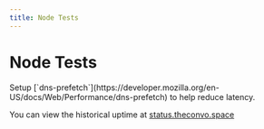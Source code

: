 ---
title: Node Tests
---


# Node Tests

<Callout emoji="ℹ️">
  Setup [`dns-prefetch`](https://developer.mozilla.org/en-US/docs/Web/Performance/dns-prefetch) to help reduce latency.
</Callout>

<div style={{marginTop:"10px"}}>
<TestNode testUrl="https://theconvo.space/api" host="heroku"/>
<TestNode testUrl="https://backup.theconvo.space/api" host="railway"/>
<TestNode testUrl="https://node1.theconvo.space/api" host="netlify"/>
<TestNode testUrl="https://node2.theconvo.space/api" host="heroku"/>
<TestNode testUrl="https://node3.theconvo.space/api" host="aws"/>
<TestNode testUrl="https://node4.theconvo.space/api" host="render"/>
</div>

You can view the historical uptime at [status.theconvo.space](http://status.theconvo.space/)
